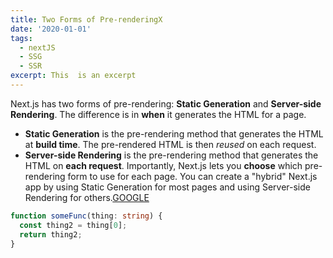 ```yaml
---
title: Two Forms of Pre-renderingX
date: '2020-01-01'
tags:
  - nextJS
  - SSG
  - SSR
excerpt: This  is an excerpt
---
```


Next.js has two forms of pre-rendering: **Static Generation** and **Server-side Rendering**. The difference is in **when** it generates the HTML for a page.

- **Static Generation** is the pre-rendering method that generates the HTML at **build time**. The pre-rendered HTML is then _reused_ on each request.
- **Server-side Rendering** is the pre-rendering method that generates the HTML on **each request**.
  Importantly, Next.js lets you **choose** which pre-rendering form to use for each page. You can create a "hybrid" Next.js app by using Static Generation for most pages and using Server-side Rendering for others.[GOOGLE](http://www.google.com)

```ts
function someFunc(thing: string) {
  const thing2 = thing[0];
  return thing2;
}
```
